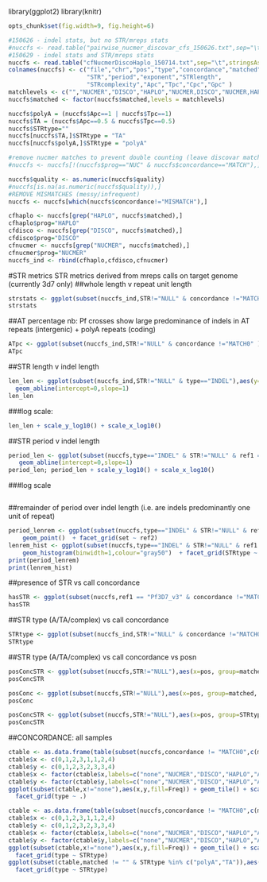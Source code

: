 library(ggplot2)
library(knitr)
```r
opts_chunk$set(fig.width=9, fig.height=6)
``` 

```r
#150626 - indel stats, but no STR/mreps stats
#nuccfs <- read.table("pairwise_nucmer_discovar_cfs_150626.txt",sep="\t",stringsAsFactors = F)
#150629 - indel stats and STR/mreps stats
nuccfs <- read.table("cfNucmerDiscoHaplo_150714.txt",sep="\t",stringsAsFactors = F)
colnames(nuccfs) <- c("file","chr","pos","type","concordance","matched","quality","length","alleles","complexity",
                      "STR","period","exponent","STRlength",
                      "STRcomplexity","Apc","Tpc","Cpc","Gpc" )
matchlevels <- c("","NUCMER","DISCO","HAPLO","NUCMER,DISCO","NUCMER,HAPLO","DISCO,HAPLO","NUCMER,DISCO,HAPLO")
nuccfs$matched <- factor(nuccfs$matched,levels = matchlevels)
```

```r
nuccfs$polyA = (nuccfs$Apc==1 | nuccfs$Tpc==1)
nuccfs$TA = (nuccfs$Apc==0.5 & nuccfs$Tpc==0.5)
nuccfs$STRtype=""
nuccfs[nuccfs$TA,]$STRtype = "TA"
nuccfs[nuccfs$polyA,]$STRtype = "polyA"

#remove nucmer matches to prevent double counting (leave discovar matches untouched)
#nuccfs <- nuccfs[!(nuccfs$prog=="NUC" & nuccfs$concordance=="MATCH"),]

nuccfs$quality <- as.numeric(nuccfs$quality)
#nuccfs[is.na(as.numeric(nuccfs$quality)),]
#REMOVE MISMATCHES (messy/infrequent)
nuccfs <- nuccfs[which(nuccfs$concordance!="MISMATCH"),]
```

```r
cfhaplo <- nuccfs[grep("HAPLO", nuccfs$matched),]
cfhaplo$prog="HAPLO"
cfdisco <- nuccfs[grep("DISCO", nuccfs$matched),]
cfdisco$prog="DISCO"
cfnucmer <- nuccfs[grep("NUCMER", nuccfs$matched),]
cfnucmer$prog="NUCMER"
nuccfs_ind <- rbind(cfhaplo,cfdisco,cfnucmer)
```

#STR metrics
STR metrics derived from mreps calls on target genome (currently 3d7 only)
##whole length v repeat unit length
```r
strstats <- ggplot(subset(nuccfs_ind,STR!="NULL" & concordance !="MATCH0"),aes(y=STRlength,x=period, colour=matched)) + geom_point()  + facet_grid(prog ~ .)
strstats
```

##AT percentage
nb: Pf crosses show large predominance of indels in AT repeats (intergenic) + polyA repeats (coding)
```r
ATpc <- ggplot(subset(nuccfs_ind,STR!="NULL" & concordance !="MATCH0" ),aes(y=STRlength,x=Apc+Tpc, colour=STRtype)) + geom_point()  + facet_grid(prog ~ .)
ATpc
```

##STR length v indel length
```r
len_len <- ggplot(subset(nuccfs_ind,STR!="NULL" & type=="INDEL"),aes(y=STRlength,x=length, colour=matched)) + geom_point()  + facet_grid(concordance ~ prog)+
  geom_abline(intercept=0,slope=1)
len_len
```
###log scale: 
```r
len_len + scale_y_log10() + scale_x_log10()
``` 

##STR period v indel length
```r
period_len <- ggplot(subset(nuccfs,type=="INDEL" & STR!="NULL" & ref1 == "Pf3D7_v3"),aes(y=period,x=length, colour=set)) + geom_point()  + facet_grid(set ~ ref2) + 
   geom_abline(intercept=0,slope=1)
period_len; period_len + scale_y_log10() + scale_x_log10()

```
###log scale
```r
```

##remainder of period over indel length
(i.e. are indels predominantly one unit of repeat)
```r
period_lenrem <- ggplot(subset(nuccfs,type=="INDEL" & STR!="NULL" & ref1 == "Pf3D7_v3"),aes(y=period,x=length %% period, colour=TA)) + 
    geom_point()  + facet_grid(set ~ ref2)
lenrem_hist <- ggplot(subset(nuccfs,type=="INDEL" & STR!="NULL" & ref1 == "Pf3D7_v3"),aes(x=length %% period, fill=set)) + 
    geom_histogram(binwidth=1,colour="gray50")  + facet_grid(STRtype ~ ref2)
print(period_lenrem)
print(lenrem_hist)
```

##presence of STR vs call concordance
```r
hasSTR <- ggplot(subset(nuccfs,ref1 == "Pf3D7_v3" & concordance !="MATCH0"),aes(x=set, group=(STR!="NULL"), fill=(STR!="NULL"))) + geom_histogram()  + facet_grid(type ~ ref2,scales="free_y")
hasSTR
```

##STR type (A/TA/complex) vs call concordance
```r
STRtype <- ggplot(subset(nuccfs_ind,STR!="NULL" & concordance !="MATCH0"),aes(x=matched, group=STRtype, fill=STRtype)) + geom_histogram()  + facet_grid(type ~ .,scales="free_y") + theme(axis.text.x = element_text(angle = 90, hjust = 1))
STRtype
```

##STR type (A/TA/complex) vs call concordance vs posn
```r
posConcSTR <- ggplot(subset(nuccfs,STR!="NULL"),aes(x=pos, group=matched, fill=matched)) + geom_histogram(binwidth=10000)  + facet_grid(STRtype ~ .,scales="free_y")
posConcSTR

posConc <- ggplot(subset(nuccfs,STR!="NULL"),aes(x=pos, group=matched, fill=matched)) + geom_histogram(binwidth=10000)
posConc

posConcSTR <- ggplot(subset(nuccfs,STR!="NULL"),aes(x=pos, group=STRtype, fill=STRtype)) + geom_histogram(binwidth=10000)  + facet_grid(matched ~ .,scales="free_y")
posConcSTR
```

##CONCORDANCE: all samples
```r
ctable <- as.data.frame(table(subset(nuccfs,concordance != "MATCH0",c(matched,type))))
ctable$x <- c(0,1,2,3,1,1,2,4)
ctable$y <- c(0,1,2,3,2,3,3,4)
ctable$x <- factor(ctable$x,labels=c("none","NUCMER","DISCO","HAPLO","ALL"))
ctable$y <- factor(ctable$y,labels=c("none","NUCMER","DISCO","HAPLO","ALL"))
ggplot(subset(ctable,x!="none"),aes(x,y,fill=Freq)) + geom_tile() + scale_fill_gradient(low="white",high="red") +
  facet_grid(type ~ .)
```

```r
ctable <- as.data.frame(table(subset(nuccfs,concordance != "MATCH0",c(matched,type,STRtype))))
ctable$x <- c(0,1,2,3,1,1,2,4)
ctable$y <- c(0,1,2,3,2,3,3,4)
ctable$x <- factor(ctable$x,labels=c("none","NUCMER","DISCO","HAPLO","ALL"))
ctable$y <- factor(ctable$y,labels=c("none","NUCMER","DISCO","HAPLO","ALL"))
ggplot(subset(ctable,x!="none"),aes(x,y,fill=Freq)) + geom_tile() + scale_fill_gradient(low="white",high="red") +
  facet_grid(type ~ STRtype)
ggplot(subset(ctable,matched != "" & STRtype %in% c("polyA","TA")),aes(x,y,fill=Freq)) + geom_tile() + scale_fill_gradient(low="white",high="red") +
  facet_grid(type ~ STRtype)
```
